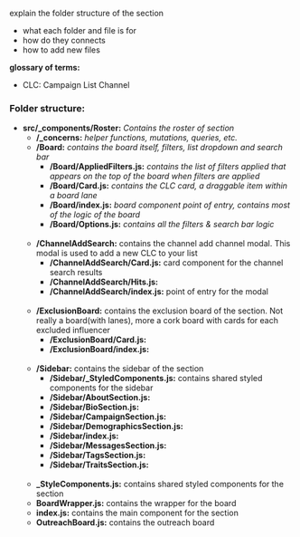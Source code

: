 explain the folder structure of the section
  - what each folder and file is for
  - how do they connects
  - how to add new files

**glossary of terms:**
- CLC: Campaign List Channel

### Folder structure:
- **src/_components/Roster:**  _Contains the roster of section_
  - **/_concerns:** _helper functions, mutations, queries, etc._
  - **/Board:** _contains the board itself, filters, list dropdown and search bar_
    - **/Board/AppliedFilters.js:** _contains the list of filters applied that appears on the top of the board when filters are applied_
    - **/Board/Card.js:** _contains the CLC card, a draggable item within a board lane_
    - **/Board/index.js:** _board component point of entry, contains most of the logic of the board_
    - **/Board/Options.js:** _contains all the filters & search bar logic_
    <br/>
  - **/ChannelAddSearch:** contains the channel add channel modal. This modal is used to add a new CLC to your list
    - **/ChannelAddSearch/Card.js:** card component for the channel search results
    - **/ChannelAddSearch/Hits.js:**
    - **/ChannelAddSearch/index.js:** point of entry for the modal
    <br/>
  - **/ExclusionBoard:** contains the exclusion board of the section. Not really a board(with lanes), more a cork board with cards for each excluded influencer
    - **/ExclusionBoard/Card.js:**
    - **/ExclusionBoard/index.js:**
    <br/>
  - **/Sidebar:** contains the sidebar of the section
    - **/Sidebar/_StyledComponents.js:** contains shared styled components for the sidebar
    - **/Sidebar/AboutSection.js:**
    - **/Sidebar/BioSection.js:**
    - **/Sidebar/CampaignSection.js:**
    - **/Sidebar/DemographicsSection.js:**
    - **/Sidebar/index.js:**
    - **/Sidebar/MessagesSection.js:**
    - **/Sidebar/TagsSection.js:**
    - **/Sidebar/TraitsSection.js:**
    <br/>
  - **_StyleComponents.js:** contains shared styled components for the section
  - **BoardWrapper.js:** contains the wrapper for the board
  - **index.js:** contains the main component for the section
  - **OutreachBoard.js:** contains the outreach board
